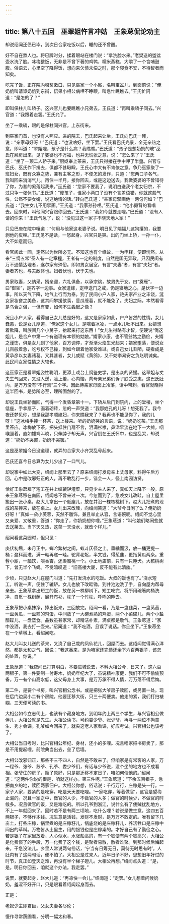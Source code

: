 ```yaml
---
---
---
```

title: 第八十五回　巫翠姐忤言冲姑　王象荩侃论劝主
---



却说绍闻还债已毕，到次日合家吃饭以后，睡的还不曾醒。

好不自在煞人也。将巳牌时分，揉着眼站在楼门说：“拿洗脸水来。”老樊送的盥盆壶水洗了脸。冰梅整饭，无非是不曾下著的鸡鸭，糯米蒸糕，大嚼了一个含哺鼓腹。俗语云，心里空了降得饭，想向来欠债未偿之时，那个寝食不安，不待智者而知矣。

吃完了饭，正在院内啜茗漱口，只见巫家一个小厮，名叫宝盆儿，到面前说：“俺奶奶叫请谭奶奶到东街，悟果小相公病哩不睁眼，叫急忙瞧瞧去。”王氏忙问道：“是怎的了？”

即叫保柱儿叫轿子。这兴官儿也要瞧瞧小兄弟去。王氏道：“再叫乘轿子同去。”兴官道：“我跟着走罢。”王氏允了。

坐了一乘轿，跟的是保柱同兴官，上东街来。

到巫家门首，也没有人照应。进的院去，巴氏起来让坐，王氏向巴氏一拜，说：“亲家母好呀！”巴氏道：“也没啥好，坐下罢。”王氏看巴氏光景，全无亲热之意，即叫道：“翠姐哩，孩子是什么病？我瞧瞧。”巴氏道：“孩子是想奶奶的玻”巫氏在厢房出来，见了婆婆也不万福，也并无慌张之意，说：“怎么来了？”王氏道：“坐了一顶二人轿子来。”厨妪奉上茶来，王氏只得接在手中呷了半盏。兴官与巴氏、巫氏作下揖去，俱都不甚瞅睬，王氏心中大有不肯依之意。争乃巫家聚了一班妇女，既有众寡之势，兼有主客之形，不便怎的发作，只道：“您两口子各气，我叫回来消消气儿。再住一半月，接你回去，或是这边送去。我做婆婆的不曾错待了你，为甚的奚落起我来。”巫氏道：“您家不要我了，说明白送我个老女归宗，不过只争一张休书。”王氏道：“傻孩子，谁家小两口子没有个言差语错，你就这般气性，公然不要女婿，说这绝情的话。”转向巴氏道：“亲家母擘画他一两句何如？”巴氏道：“我生女儿不用擘画。”王氏道：“我家孙孙哩。”巫氏道：“他小舅背的看唱去。回来时，叫他同兴官跟你回去。”王氏道：“我如今就要走哩。”巴氏道：“没有人请的你来！”王氏气急了，说：“没见过这一家子不晓天地人家！”

只见巴庚在院中嚷道：“何用与他家这老婆子说。明日见了端福儿这狗攮的，我要剥他的皮哩。”王氏见不是话，一怒起身。兴官只是哭。出的门坐上轿，一孙一仆，大不如意而归。

看官阅此一回，定然以为世所必无。不知这也有个缘故，一为申释，便即恍然。从来“三纲五常”圣人有一定章程，王者有一定的制度，自然是国无异政。只因民间有万不通情达理者，遂尔家有殊俗。即如男女居室，有言“夫妻”者，有言“夫妇”者。妻者齐也，与夫敌体也。妇者伏也，伏于夫也。

男家取妻，父纳采，婿亲迎，六礼俱备，以承宗祧，故男先于女。曰“奠雁”，曰“御轮”，是齐字一边事。女家遣嫁，定申送门之戒，仍是寝地之心，是伏字一边事。所以天气下降，地气上行而为泰。到了民间小户人家，艳夫家产业之丰饶，涎女家妆奁之美备，这其间攀援歆羡，蔓瓜缠葛，就不能免了。夫妇之际，本然看得是乌合之侣，一但有变，如何不生螽起之像？

况且小户人家，看得自己女儿总是好的，这又是家家如此，户户皆然的性情。女儿蠢愚，说是女儿厚道，“俺家这个女儿，是噙着冰凌，一点水儿吐不出来。女婿想着欺降，叫族间几个小舅子，抬起来打这东西！”女儿生得略有才智，便硬说“俺这姐儿，是合户中第一个有道理有本领的姑娘。”婿家小康，也不管翁姑之勤俭，夫婿之谨饬，俱是女儿到了他家，百方调停，才渐渐火焰生光起来；婿家堕落，便说女儿百般着急，吃亏权不己操，到如今跟着他家受难过。或自己女儿丑陋，硬看成是黄承彦以女妻诸葛。又其甚者，女儿或赋《黄鸽》，又不妨李易安之负赵明诚矣。此民间女家性情之大较也。

这巫家正是看翠姐姿性聪明，更添上戏台上纲鉴史学，是出众的贤媛。这翠姐与丈夫生气回来，又没人送，脸上羞，心内恼，向母亲兄弟们诉了肤受之恚，这巴氏肚内，是万万没有“不行焉”三个字。因此待亲家母面上冷落，话中带刺。看官就晓得这半回书，是势所必至，理所固然的了。

却说王氏坐轿而回，气得一个发昏章第十一。下轿从后门到院内，上的堂楼，坐个低座，手拿扇子，画着砌砖，忽的一声哭道：“我那姓孔的儿呀！想死我了。我今夜还梦见你，想是我那孝顺媳妇，你来瞧我来了？我再也不能见你了，我的儿呀！”这冰梅手捧一杯茶，送上楼来。听的奶奶哭的言语，说：“奶奶吃茶。”王氏那里答应。冰梅放下茶，把头抵住门扇不言，泪满衫襟，鼻涕早流在地下一大摊，咽喉逗着，直如雄鸡叫晓，只伸脖子却无声。兴官倒在王氏怀中，也是乱哭，却说道：“奶奶不哭罢，奶奶不哭罢。”

这是巫翠姐今日没道理，就弄的合家大小齐哭乱号起来。

巴氏还喜今日总算为女儿少出了一口气儿。

却说家中如此大变，绍闻上那里去了？原来绍闻打发母亲上丈母家，料得午后方回，心中是改邪归正的人，再不敢乱行一步，错会一人，径上南园访贤。

恰好王象荩雇了短工在井上绞辘轳灌菜，只见少主人来了，真如天上降下一般。原来王象荩移在南园，绍闻总不曾来过一次。今忽而到了，急唤女儿改畦，自上屋里搬出一张小桌，赵大儿拿出一个低座儿，放在井沿一棵核桃树下。赵大儿把煮的现成的茶捧来，放在桌上。女儿出来改畦，向绍闻笑道：“大爷今日闲了么？俺奶奶好呀！”真如一朵小芙蓉，天然不雕饰。兼且举止从容，言语婉昵。绍闻不觉心里又亲爱、又敬重，答道：“你走了，你奶奶想你哩。”王象荩道：“叫他娘们略闲些就去送莱去。当下天又热，这菜一天没水，就改个样儿。”

绍闻看这菜园时，但只见：

庚伏初届，未月正中。蝉吟繁树之间，蚁斗仄径之上。垂繘而汲，放一桶更提一桶；盈科而进，满一畦再递一畦。驼背老妪，半文钱，得葱韭，更指黄瓜两条。重髫小厮，一瓢饮，啖香杏，还羡蜜桃一个。小土地庙前，只有一只睡犬。大核桃树下，曾无半个飞蝇。不觉暗叹道：“旧高楼大厦，反不能有此清幽。”

少顷，只见赵大儿在屋门叫道：“先打发浇水的吃饭。大叔的饭也有了。”浇水短工，听说一声，便住了辘轳。女儿也放下改畦锄，到井池边洗了手，自向屋内帮母亲去。王象荩拿出短工的饭，放在另一株柳树下。短工吃完，将所用碗箸向桶洗净，自觅一株树荫，展开布衫，枕了一个竹枕，呼呼的睡去。

王象荩把小桌抹净，捧出饭来，三回放完。绍闻一看，乃是一盘韭菜，一盘莴苣，一盘黄瓜，一盘煎的鸡蛋，中间放了一大碗煮熟的鸡蛋，两个小菜碟儿，两个小盐醋碟儿，一盘蒸食。品数虽甚家常，却精洁朴素，满桌都是敬气。王象荩道：“家中没酒，我去打一壶来。”绍闻道：“我不吃酒，且误了说话。你且坐下。”王象荩坐在一个草墩上，看绍闻吃。

赵大儿叫女儿送的茶来，又浇了自己栽的凤仙花儿，回屋而去。这绍闻觉得满心洋然，都是太和之气，因说：“我这番来，是为咱家还完债还余下六百两银子，该怎的处置，你说。”

王象荩道：“我夜间已打算明白，本要进城说去，不料大相公今．日来了。这六百两银子，第一件要制一付寿木，奶奶年纪大了，虽说精神康健，我们不可不偷偷预备。万一有个山高水低，这父母身上大事，是万万承不得人情，万万落不得后悔。

第二件，是要个书房，叫兴官相公念书。或是把张大爷房子赎回，或另置一处。现在后门边吴小二有个房院，他要迁移大街，只三十两便卖。他走的紧，我们打扫裱糊，三天便可读的书。

大相公如今立志伺上，也该有个藏身地方。到明年约上两三个学生，与兴官相公做伴儿，大相公就是先生。大相公读书，可约娄少爷、张少爷，再寻一两位不拘童生、秀才会课。孔爷如今回来了，就央这老人家看课，好应考试。兴官相公也该考了。

大相公当日考时，比兴官相公年纪、身材，还小的多哩。况且咱家把书房卖了，那是不用提起哩。前院典当出去，垒了后墙。

大相公改邪归正，那些不三不四人，自然是不敢来了。但咱家是有常客的人家，万一程爷、张爷、苏爷、孔爷、娄少爷们，有话与少爷说，没个坐的地方也不成看相。张爷住的房子，赎了原好，只是那迁移不定日子，咱如何催他的。”绍闻道：“这两件你说的很是，咱就这样办。第三件呢。”王象荩道：“下余五百银子，急把南乡的地，赎回两家佃户。大相公你想，俗话说：千行万行，庄稼是头一行。一家子人家，要紧的是吃穿。吃是天天要吃哩。‘一家吃穿，等着做官’，这官是望梅止渴的。况且一家之中，做官的人少，不做官的人多；做官的时候少，不做官的时候多。况且做官的饭，又是难吃的。所以孔爷到浙江，说什么有了倭贼扰乱地方，不上一年就回来了。回时若不是有两三顷地，吃什么哩？若说是做生意，这四五百两银子，不够作本钱。况生意是活钱，发财不发财，是万万不敢定的。唯有留下几亩土，打些庄稼，锅里煮的是庄稼籽儿，锅底烧的是庄稼秆儿，养活牲口是庄稼中间出的草料。万物皆从土里生，用的银钱也是庄稼粜的。才好自己有了勤俭之心。若是银子在家里放着，人心似水，水涨船高的，有一个钱便有两个钱高兴，大相公是化费惯了的手段，万一化费了这个钱，是聚者易散，散者难聚。到那时候后悔起来，干急没法儿。乡里人常说两句俗话，‘宁当有日筹无日，莫待无时思有时’。人肚内有了这两句话，便不怕了。大相公是过来人，近年日子不好，思想旧年好过的时节，真正如登天之难，再没有半个梯子磴儿。大相公再想。”绍闻点头道：“是，是。明日你回去，咱就这个办法。我走罢。”

说罢，就要起身，赵大儿道：“再凉快一会儿。”绍闻道：“走罢。”女儿想着问候奶奶，羞涩不好开口，只是眼看着绍闻起身而去。

正是：

老奴少主即君臣，父女夫妻各尽伦；

慢作寻常蔬圃看，分明一幅太和春。